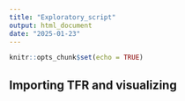```yaml
---
title: "Exploratory_script"
output: html_document
date: "2025-01-23"
---
```


```r
knitr::opts_chunk$set(echo = TRUE)
```

## Importing TFR and visualizing

```r

```

